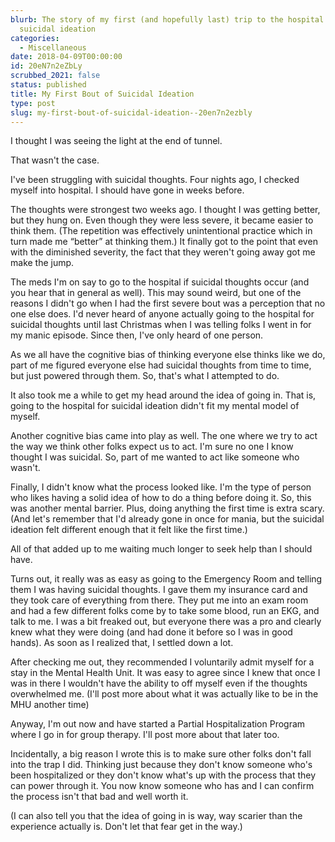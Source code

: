 ```yaml
---
blurb: The story of my first (and hopefully last) trip to the hospital for
  suicidal ideation
categories:
  - Miscellaneous
date: 2018-04-09T00:00:00
id: 20eN7n2eZbLy
scrubbed_2021: false
status: published
title: My First Bout of Suicidal Ideation
type: post
slug: my-first-bout-of-suicidal-ideation--20en7n2ezbly
---
```


I thought I was seeing the light at the end of tunnel.
 
That wasn't the case.
 
I've been struggling with suicidal thoughts. Four nights ago, I checked myself into hospital. I should have gone in weeks before.

The thoughts were strongest two weeks ago. I thought I was getting better, but they hung on. Even though they were less severe, it became easier to think them. (The repetition was effectively unintentional practice which in turn made me “better” at thinking them.) It finally got to the point that even with the diminished severity, the fact that they weren't going away got me make the jump.
 
The meds I'm on say to go to the hospital if suicidal thoughts occur (and you hear that in general as well). This may sound weird, but one of the reasons I didn't go when I had the first severe bout was a perception that no one else does. I'd never heard of anyone actually going to the hospital for suicidal thoughts until last Christmas when I was telling folks I went in for my manic episode. Since then, I've only heard of one person.
 
As we all have the cognitive bias of thinking everyone else thinks like we do, part of me figured everyone else had suicidal thoughts from time to time, but just powered through them. So, that's what I attempted to do.
 
It also took me a while to get my head around the idea of going in. That is, going to the hospital for suicidal ideation didn't fit my mental model of myself.
 
Another cognitive bias came into play as well. The one where we try to act the way we think other folks expect us to act. I'm sure no one I know thought I was suicidal. So, part of me wanted to act like someone who wasn't.
 
Finally, I didn't know what the process looked like. I'm the type of person who likes having a solid idea of how to do a thing before doing it. So, this was another mental barrier. Plus, doing anything the first time is extra scary. (And let's remember that I'd already gone in once for mania, but the suicidal ideation felt different enough that it felt like the first time.)
 
All of that added up to me waiting much longer to seek help than I should have.
 
Turns out, it really was as easy as going to the Emergency Room and telling them I was having suicidal thoughts. I gave them my insurance card and they took care of everything from there. They put me into an exam room and had a few different folks come by to take some blood, run an EKG, and talk to me. I was a bit freaked out, but everyone there was a pro and clearly knew what they were doing (and had done it before so I was in good hands). As soon as I realized that, I settled down a lot.
 
After checking me out, they recommended I voluntarily admit myself for a stay in the Mental Health Unit. It was easy to agree since I knew that once I was in there I wouldn't have the ability to off myself even if the thoughts overwhelmed me. (I'll post more about what it was actually like to be in the MHU another time)
 
Anyway, I'm out now and have started a Partial Hospitalization Program where I go in for group therapy. I'll post more about that later too.
 
Incidentally, a big reason I wrote this is to make sure other folks don't fall into the trap I did. Thinking just because they don't know someone who's been hospitalized or they don't know what's up with the process that they can power through it. You now know someone who has and I can confirm the process isn't that bad and well worth it.
 
(I can also tell you that the idea of going in is way, way scarier than the experience actually is. Don't let that fear get in the way.)